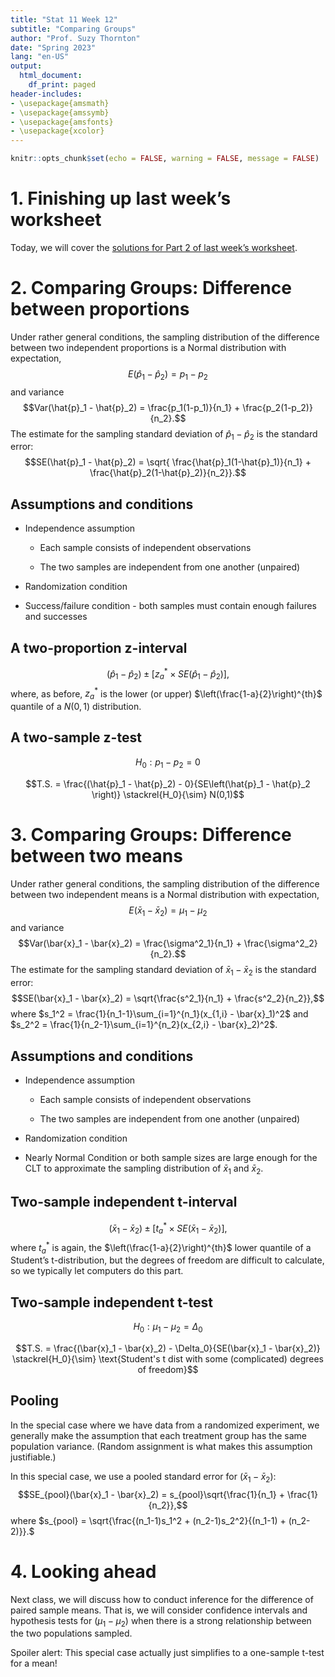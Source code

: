 ```yaml
---
title: "Stat 11 Week 12"
subtitle: "Comparing Groups" 
author: "Prof. Suzy Thornton"
date: "Spring 2023"
lang: "en-US"
output:
  html_document:
    df_print: paged
header-includes:
- \usepackage{amsmath}
- \usepackage{amssymb}
- \usepackage{amsfonts}
- \usepackage{xcolor}
---
```


```r
knitr::opts_chunk$set(echo = FALSE, warning = FALSE, message = FALSE)
```



# 1. Finishing up last week's worksheet 

Today, we will cover the [solutions for Part 2 of last week's worksheet](https://profsuzy.github.io/Stat11/wk11-wksheet-solns.html). 



# 2. Comparing Groups: Difference between proportions  

Under rather general conditions, the sampling distribution of the difference between two independent proportions is a Normal distribution with expectation,
$$E(\hat{p}_1 - \hat{p}_2) = p_1 - p_2$$ 
and variance 
$$Var(\hat{p}_1 - \hat{p}_2) = \frac{p_1(1-p_1)}{n_1} + \frac{p_2(1-p_2)}{n_2}.$$
The estimate for the sampling standard deviation of $\hat{p}_1 - \hat{p}_2$ is the standard error: 
$$SE(\hat{p}_1 - \hat{p}_2) = \sqrt{ \frac{\hat{p}_1(1-\hat{p}_1)}{n_1} + \frac{\hat{p}_2(1-\hat{p}_2)}{n_2}}.$$

## Assumptions and conditions 

* Independence assumption 

  * Each sample consists of independent observations
  
  * The two samples are independent from one another (unpaired)

* Randomization condition 

* Success/failure condition - both samples must contain enough failures and successes 


## A two-proportion z-interval 

$$(\hat{p}_1 - \hat{p}_2) \pm \left[z^*_{a} \times SE(\hat{p}_1 - \hat{p}_2)\right],$$
where, as before, $z_a^*$ is the lower (or upper) $\left(\frac{1-a}{2}\right)^{th}$ quantile of a $N(0,1)$ distribution. 

## A two-sample z-test 

$$H_0: p_1 - p_2 = 0$$ 

$$T.S. = \frac{(\hat{p}_1 - \hat{p}_2) - 0}{SE\left(\hat{p}_1 - \hat{p}_2 \right)} \stackrel{H_0}{\sim} N(0,1)$$



# 3. Comparing Groups: Difference between two means

Under rather general conditions, the sampling distribution of the difference between two independent means is a Normal distribution with expectation,
$$E(\bar{x}_1 - \bar{x}_2) = \mu_1 - \mu_2$$ 
and variance 
$$Var(\bar{x}_1 - \bar{x}_2) = \frac{\sigma^2_1}{n_1} + \frac{\sigma^2_2}{n_2}.$$
The estimate for the sampling standard deviation of $\bar{x}_1 - \bar{x}_2$ is the standard error: 
$$SE(\bar{x}_1 - \bar{x}_2) = \sqrt{\frac{s^2_1}{n_1} + \frac{s^2_2}{n_2}},$$
where $s_1^2 = \frac{1}{n_1-1}\sum_{i=1}^{n_1}(x_{1,i} - \bar{x}_1)^2$ and $s_2^2 = \frac{1}{n_2-1}\sum_{i=1}^{n_2}(x_{2,i} - \bar{x}_2)^2$.


## Assumptions and conditions 

* Independence assumption 

  * Each sample consists of independent observations
  
  * The two samples are independent from one another (unpaired)

* Randomization condition 

* Nearly Normal Condition or both sample sizes are large enough for the CLT to approximate the sampling distribution of $\bar{x}_1$ and $\bar{x}_2$. 


## Two-sample independent t-interval 

$$(\bar{x}_1 - \bar{x}_2) \pm \left[t^*_a \times SE(\bar{x}_1 - \bar{x}_2)  \right],$$
where $t^*_a$ is again, the $\left(\frac{1-a}{2}\right)^{th}$ lower quantile of a Student's t-distribution, but the degrees of freedom are difficult to calculate, so we typically let computers do this part. 

## Two-sample independent t-test 

$$H_0: \mu_1 - \mu_2 = \Delta_0$$ 

$$T.S. = \frac{(\bar{x}_1 - \bar{x}_2) - \Delta_0}{SE(\bar{x}_1 - \bar{x}_2)} \stackrel{H_0}{\sim} \text{Student's t dist with some (complicated) degrees of freedom}$$

## Pooling 

In the special case where we have data from a randomized experiment, we generally make the assumption that each treatment group has the same population variance. (Random assignment is what makes this assumption justifiable.)

In this special case, we use a pooled standard error for $(\bar{x}_1 - \bar{x}_2)$: 
$$SE_{pool}(\bar{x}_1 - \bar{x}_2) = s_{pool}\sqrt{\frac{1}{n_1} + \frac{1}{n_2}},$$
where $s_{pool} = \sqrt{\frac{(n_1-1)s_1^2 + (n_2-1)s_2^2}{(n_1-1) + (n_2-2)}}.$

# 4. Looking ahead 

Next class, we will discuss how to conduct inference for the difference of paired sample means. That is, we will consider confidence intervals and hypothesis tests for $(\mu_1 - \mu_2)$ when there is a strong relationship between the two populations sampled. 

Spoiler alert: This special case actually just simplifies to a one-sample t-test for a mean! 



